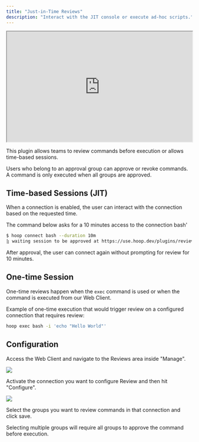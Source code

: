 ```yaml
---
title: "Just-in-Time Reviews"
description: "Interact with the JIT console or execute ad-hoc scripts."
---
```



<Prerequisites />

<iframe
  width="100%"
  height="300"
  src="https://www.tella.tv/video/clwgtfhlr00x409mfgv4439yj/embed?b=0&title=0&a=1&loop=0&t=0&muted=0&wt=0">
</iframe>

This plugin allows teams to review commands before execution or allows time-based sessions.

Users who belong to an approval group can approve or revoke commands. A command is only executed when all groups are approved.

## Time-based Sessions (JIT)

When a connection is enabled, the user can interact with the connection based on the requested time.

The command below asks for a 10 minutes access to the connection bash'

```bash
$ hoop connect bash --duration 10m
⣷ waiting session to be approved at https://use.hoop.dev/plugins/reviews/73a28154-58...
```

After approval, the user can connect again without prompting for review for 10 minutes.

## One-time Session

One-time reviews happen when the `exec` command is used or when the command is executed from our Web Client.

Example of one-time execution that would trigger review on a configured connection that requires review:

```bash
hoop exec bash -i 'echo "Hello World"'
```

## Configuration

Access the Web Client and navigate to the Reviews area inside "Manage".

<Frame>
  <img src="/images/learn/jit-reviews-1.png" />
</Frame>

Activate the connection you want to configure Review and then hit "Configure".

<Frame>
  <img src="/images/learn/jit-reviews-2.png" />
</Frame>

Select the groups you want to review commands in that connection and click save.

<Warning>
  Selecting multiple groups will require all groups to approve the command before execution.
</Warning>

